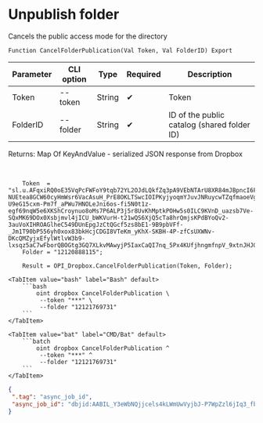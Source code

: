 ﻿---
sidebar_position: 2
---


# Unpublish folder
 Cancels the public access mode for the directory



`Function CancelFolderPublication(Val Token, Val FolderID) Export`

  | Parameter | CLI option | Type | Required | Description |
  |-|-|-|-|-|
  | Token | --token | String | &#x2714; | Token |
  | FolderID | --folder | String | &#x2714; | ID of the public catalog (shared folder ID) |

  
  Returns:  Map Of KeyAndValue - serialized JSON response from Dropbox

<br/>




```bsl title="1C:Enterprise/OneScript code example"
    Token  = "sl.u.AFqxiRQ0oE35VqPcFWFoY9tqb72YL2OJdLQkfZq3pA9VEbNTArU8XR84mJBpncI6FB8-NUEtea8GCW60cyHmWsr6VacAsuH_PrE8OKLTSwcIOIPKyjyoqmYJuvJNRuycwTZqfmaoeVgoJTXDSYWXGjnMjjt_1iONE_HzBRb1fR2mwnaKsn836EKte1xf9SgyLdzIpZADlgyTlWyVohORC_awdb7wMu0Yt6qifW3R0waIHLMDBzNkC2frUhAvtpWKAMPmYDQfG6ztL4zM76ywvlLM5ecYCTaa9rkBcnQxNgc0f18j-U9eG15cxm-Pm7f_aPWu7HNOLeJni6os-fi5N0t1z-egf69nqW5e6XKShCroynuo8oMs7P6ALP3j5r8UvKhMptkPOHw5s0ILC9KVnD_uazsb7Ve-SQxMK69DOx0Xsbjmvl4jICU_bWKVurH-t21wQS6XjQ5cTa8hrQmjsKPdBYoQv2-3auVoXIHROAGlheC549DUnEpgJzCtQGcf5zs8bE1-9B9pbVFf-_Jm1T90bP556yh0xox83bkHcjCDGI8VTeKm_yKhX-SKBH-4P-zfCsUXWNv-DKcQMZyjxEfylWtlvW3b9-lxsqz5aC7wFborQBOGtg3GQ7XLkvMAwyjP5IaxCaQI7nq_5Px4KUfjhngmfnpV_9xtnJHJG_s6iqKvul6MAKg0PXDI8cbLbkTCLo2aAZ7TGDO8ms8mqIkMJRrI01I...";
    Folder = "12120888115";

    Result = OPI_Dropbox.CancelFolderPublication(Token, Folder);
```
 

 <Tabs>
  
    <TabItem value="bash" label="Bash" default>
        ```bash
            oint dropbox CancelFolderPublication \
             --token "***" \
             --folder "12121769731"
        ```
    </TabItem>
  
    <TabItem value="bat" label="CMD/Bat" default>
        ```batch
            oint dropbox CancelFolderPublication ^
             --token "***" ^
             --folder "12121769731"
        ```
    </TabItem>
</Tabs>


```json title="Result"
{
 ".tag": "async_job_id",
 "async_job_id": "dbjid:AABIL_Y3eWbNQjjcels4kLWmUwVyjbJ-P7WpZzl6jIq3_fb2oSve73rWjYkC5VFtf8SOK2kP67Ms--L0g4pcUNzO"
}
```
